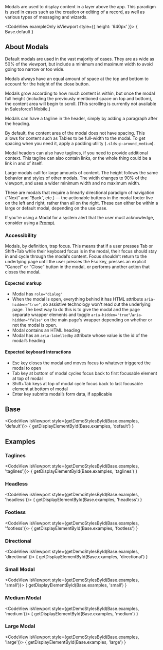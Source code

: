 
<div className="doc lead">
  Modals are used to display content in a layer above the app. This paradigm is used in cases such as the creation or editing of a record, as well as various types of messaging and wizards.
</div>

<CodeView exampleOnly isViewport style={{ height: '640px' }}>
  { Base.default }
</CodeView>

## About Modals
Default modals are used in the vast majority of cases. They are as wide as 50% of the viewport, but include a minimum and maximum width to avoid going too narrow or too wide.

Modals always have an equal amount of space at the top and bottom to account for the height of the close button.

Modals grow according to how much content is within, but once the modal  full height (including the previously mentioned space on top and bottom), the content area will begin to scroll. (This scrolling is currently not available in Salesforce1 Mobile.)

Modals can have a tagline in the header, simply by adding a paragraph after the heading.

By default, the content area of the modal does not have spacing. This allows for content such as Tables to be full-width to the modal. To get spacing when you need it, apply a padding utility (`.slds-p-around_medium`).

Modal headers can also have taglines, if you need to provide additional context. This tagline can also contain links, or the whole thing could be a link in and of itself.

Large modals call for large amounts of content. The height follows the same behavior and styles of other modals. The width changes to 90% of the viewport, and uses a wider minimum width and no maximum width.

These are modals that require a linearly directional paradigm of navigation (“Next” and “Back”, etc.) — the actionable buttons in the modal footer live on the left and right, rather than all on the right. These can either be within a large or default modal, depending on the use case.

If you're using a Modal for a system alert that the user must acknowledge, consider using a [Prompt](/components/prompt).

### Accessibility
Modals, by definition, trap focus. This means that if a user presses Tab or Shift+Tab while their keyboard focus is in the modal, their focus should stay in and cycle through the modal’s content. Focus shouldn’t return to the underlying page until the user presses the Esc key, presses an explicit “Cancel” or “Close” button in the modal, or performs another action that closes the modal.

#### Expected markup
- Modal has `role="dialog"`
- When the modal is open, everything behind it has HTML attribute `aria-hidden="true"`, so assistive technology won't read out the underlying page. The best way to do this is to give the modal and the page separate wrapper elements and toggle `aria-hidden="true"`/`aria-hidden="false"` on the main page's wrapper depending on whether or not the modal is open.
- Modal contains an HTML heading
- Modal has an `aria-labelledby` attribute whose value is the id of the modal’s heading

#### Expected keyboard interactions
- Esc key closes the modal and moves focus to whatever triggered the modal to open
- Tab key at bottom of modal cycles focus back to first focusable element at top of modal
- Shift+Tab keys at top of modal cycle focus back to last focusable element at bottom of modal
- Enter key submits modal’s form data, if applicable

## Base
<CodeView isViewport style={getDemoStylesById(Base.examples, 'default')}>
{ getDisplayElementById(Base.examples, 'default') }
</CodeView>

## Examples

### Taglines
<CodeView isViewport style={getDemoStylesById(Base.examples, 'taglines')}>
{ getDisplayElementById(Base.examples, 'taglines') }
</CodeView>

### Headless
<CodeView isViewport style={getDemoStylesById(Base.examples, 'headless')}>
{ getDisplayElementById(Base.examples, 'headless') }
</CodeView>

### Footless
<CodeView isViewport style={getDemoStylesById(Base.examples, 'footless')}>
{ getDisplayElementById(Base.examples, 'footless') }
</CodeView>

### Directional
<CodeView isViewport style={getDemoStylesById(Base.examples, 'directional')}>
{ getDisplayElementById(Base.examples, 'directional') }
</CodeView>

### Small Modal
<CodeView isViewport style={getDemoStylesById(Base.examples, 'small')}>
{ getDisplayElementById(Base.examples, 'small') }
</CodeView>

### Medium Modal
<CodeView isViewport style={getDemoStylesById(Base.examples, 'medium')}>
  { getDisplayElementById(Base.examples, 'medium') }
</CodeView>

### Large Modal
<CodeView isViewport style={getDemoStylesById(Base.examples, 'large')}>
  { getDisplayElementById(Base.examples, 'large') }
</CodeView>
